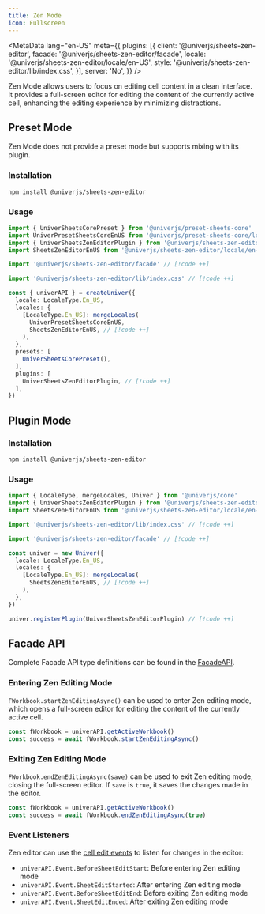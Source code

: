 ```yaml
---
title: Zen Mode
icon: Fullscreen
---
```


<MetaData
  lang="en-US"
  meta={{
    plugins: [{
      client: '@univerjs/sheets-zen-editor',
      facade: '@univerjs/sheets-zen-editor/facade',
      locale: '@univerjs/sheets-zen-editor/locale/en-US',
      style: '@univerjs/sheets-zen-editor/lib/index.css',
    }],
    server: 'No',
  }}
/>

Zen Mode allows users to focus on editing cell content in a clean interface. It provides a full-screen editor for editing the content of the currently active cell, enhancing the editing experience by minimizing distractions.

## Preset Mode

Zen Mode does not provide a preset mode but supports mixing with its plugin.

### Installation

```package-install
npm install @univerjs/sheets-zen-editor
```

### Usage

```typescript
import { UniverSheetsCorePreset } from '@univerjs/preset-sheets-core'
import UniverPresetSheetsCoreEnUS from '@univerjs/preset-sheets-core/locales/en-US'
import { UniverSheetsZenEditorPlugin } from '@univerjs/sheets-zen-editor'
import SheetsZenEditorEnUS from '@univerjs/sheets-zen-editor/locale/en-US' // [!code ++]

import '@univerjs/sheets-zen-editor/facade' // [!code ++]

import '@univerjs/sheets-zen-editor/lib/index.css' // [!code ++]

const { univerAPI } = createUniver({
  locale: LocaleType.En_US,
  locales: {
    [LocaleType.En_US]: mergeLocales(
      UniverPresetSheetsCoreEnUS,
      SheetsZenEditorEnUS, // [!code ++]
    ),
  },
  presets: [
    UniverSheetsCorePreset(),
  ],
  plugins: [
    UniverSheetsZenEditorPlugin, // [!code ++]
  ],
})
```

## Plugin Mode

### Installation

```package-install
npm install @univerjs/sheets-zen-editor
```

### Usage

```typescript
import { LocaleType, mergeLocales, Univer } from '@univerjs/core'
import { UniverSheetsZenEditorPlugin } from '@univerjs/sheets-zen-editor' // [!code ++]
import SheetsZenEditorEnUS from '@univerjs/sheets-zen-editor/locale/en-US' // [!code ++]

import '@univerjs/sheets-zen-editor/lib/index.css' // [!code ++]

import '@univerjs/sheets-zen-editor/facade' // [!code ++]

const univer = new Univer({
  locale: LocaleType.En_US,
  locales: {
    [LocaleType.En_US]: mergeLocales(
      SheetsZenEditorEnUS, // [!code ++]
    ),
  },
})

univer.registerPlugin(UniverSheetsZenEditorPlugin) // [!code ++]
```

## Facade API

Complete Facade API type definitions can be found in the [FacadeAPI](https://reference.univer.ai/en-US).

### Entering Zen Editing Mode

`FWorkbook.startZenEditingAsync()` can be used to enter Zen editing mode, which opens a full-screen editor for editing the content of the currently active cell.

```typescript
const fWorkbook = univerAPI.getActiveWorkbook()
const success = await fWorkbook.startZenEditingAsync()
```

### Exiting Zen Editing Mode

`FWorkbook.endZenEditingAsync(save)` can be used to exit Zen editing mode, closing the full-screen editor. If `save` is `true`, it saves the changes made in the editor.

```typescript
const fWorkbook = univerAPI.getActiveWorkbook()
const success = await fWorkbook.endZenEditingAsync(true)
```

### Event Listeners

Zen editor can use the [cell edit events](http://localhost:3000/en-US/guides/sheets/features/core/range-selection#%E5%BC%80%E5%A7%8B%E7%BC%96%E8%BE%91%E4%BA%8B%E4%BB%B6) to listen for changes in the editor:

- `univerAPI.Event.BeforeSheetEditStart`: Before entering Zen editing mode
- `univerAPI.Event.SheetEditStarted`: After entering Zen editing mode
- `univerAPI.Event.BeforeSheetEditEnd`: Before exiting Zen editing mode
- `univerAPI.Event.SheetEditEnded`: After exiting Zen editing mode
